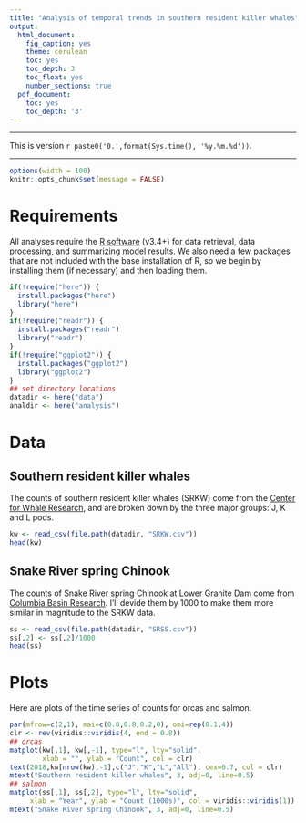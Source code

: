 ```yaml
---
title: "Analysis of temporal trends in southern resident killer whales"
output:
  html_document:
    fig_caption: yes
    theme: cerulean
    toc: yes
    toc_depth: 3
    toc_float: yes
    number_sections: true
  pdf_document:
    toc: yes
    toc_depth: '3'
---
```


***

This is version `r paste0('0.',format(Sys.time(), '%y.%m.%d'))`.

***

```r
options(width = 100)
knitr::opts_chunk$set(message = FALSE)
```

# Requirements

All analyses require the [R software](https://cran.r-project.org/) (v3.4+) for data retrieval, data processing, and summarizing model results. We also need a few packages that are not included with the base installation of R, so we begin by installing them (if necessary) and then loading them.

```r
if(!require("here")) {
  install.packages("here")
  library("here")
}
if(!require("readr")) {
  install.packages("readr")
  library("readr")
}
if(!require("ggplot2")) {
  install.packages("ggplot2")
  library("ggplot2")
}
## set directory locations
datadir <- here("data")
analdir <- here("analysis")
```

# Data

## Southern resident killer whales

The counts of southern resident killer whales (SRKW) come from the [Center for Whale Research](https://www.whaleresearch.com/orcasurvey), and are broken down by the three major groups: J, K and L pods.

```r
kw <- read_csv(file.path(datadir, "SRKW.csv"))
head(kw)
```

## Snake River spring Chinook

The counts of Snake River spring Chinook at Lower Granite Dam come from [Columbia Basin Research](http://www.cbr.washington.edu/dart/query/adult_annual_sum). I'll devide them by 1000 to make them more similar in magnitude to the SRKW data.

```r
ss <- read_csv(file.path(datadir, "SRSS.csv"))
ss[,2] <- ss[,2]/1000
head(ss)
```

# Plots

Here are plots of the time series of counts for orcas and salmon.

```r
par(mfrow=c(2,1), mai=c(0.8,0.8,0.2,0), omi=rep(0.1,4))
clr <- rev(viridis::viridis(4, end = 0.8))
## orcas
matplot(kw[,1], kw[,-1], type="l", lty="solid",
        xlab = "", ylab = "Count", col = clr)
text(2018,kw[nrow(kw),-1],c("J","K","L","All"), cex=0.7, col = clr)
mtext("Southern resident killer whales", 3, adj=0, line=0.5)
## salmon
matplot(ss[,1], ss[,2], type="l", lty="solid",
     xlab = "Year", ylab = "Count (1000s)", col = viridis::viridis(1))
mtext("Snake River spring Chinook", 3, adj=0, line=0.5)
```




